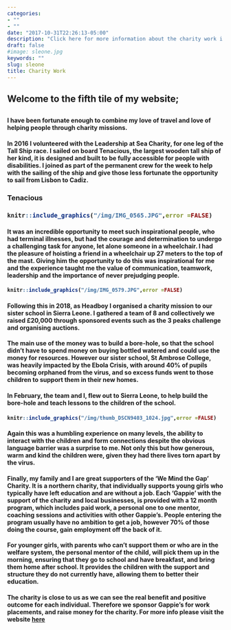 ```yaml
---
categories:
- ""
- ""
date: "2017-10-31T22:26:13-05:00"
description: "Click here for more information about the charity work i have done/do"
draft: false
#image: sleone.jpg
keywords: ""
slug: sleone
title: Charity Work
---
```


<h2> Welcome to the fifth tile of my website; <h2>


<h4>  I have been fortunate enough to combine my love of travel and love of helping people through charity missions. <h4> 

<h4> In 2016 I volunteered with the Leadership at Sea Charity, for one leg of the Tall Ship race. I sailed on board Tenacious, the largest wooden tall ship of her kind, it is designed and built to be fully accessible for people with disabilities. I joined as part of the permanent crew for the week to help with the sailing of the ship and give those less fortunate the opportunity to sail from Lisbon to Cadiz. <h4> 

<h3> Tenacious <h3>  
```r
knitr::include_graphics("/img/IMG_0565.JPG",error =FALSE)
```

<h4> It was an incredible opportunity to meet such inspirational people, who had terminal illnesses, but had the courage and determination to undergo a challenging task for anyone, let alone someone in a wheelchair. I had the pleasure of hoisting a friend in a wheelchair up 27 meters to the top of the mast. Giving him the opportunity to do this was inspirational for me and the experience taught me the value of communication, teamwork, leadership and the importance of never prejudging people. <h4>

```r
knitr::include_graphics("/img/IMG_0579.JPG",error =FALSE)
```

<h4> Following this in 2018, as Headboy I organised a charity mission to our sister school in Sierra Leone. I gathered a team of 8 and collectively we raised £20,000 through sponsored events such as the 3 peaks challenge and organising auctions. <h4>

<h4> The main use of the money was to build a bore-hole, so that the school didn't have to spend money on buying bottled watered and could use the money for resources. However our sister school, St Ambrose College, was heavily impacted by the Ebola Crisis, with around 40% of pupils becoming orphaned from the virus, and so excess funds went to those children to support them in their new homes. <h4> 

<h4> In February, the team and I, flew out to Sierra Leone, to help build the bore-hole and teach lessons to the children of the school. <h4>

```r
knitr::include_graphics("/img/thumb_DSCN9403_1024.jpg",error =FALSE)
```

<h4> Again this was a humbling experience on many levels, the ability to interact with the children and form connections despite the obvious language barrier was a surprise to me. Not only this but how generous, warm and kind the children were, given they had there lives torn apart by the virus. <h4>

<h4> Finally, my family and I are great supporters of the 'We Mind the Gap' Charity. It is a northern charity, that individually supports young girls who typically have left education and are without a job. Each 'Gappie' with the support of the charity and local businesses, is provided with a 12 month program, which includes paid work, a personal one to one mentor, coaching sessions and activities with other Gappie's. People entering the program usually have no ambition to get a job, however 70% of those doing the course, gain employment off the back of it. <h4>

<h4> For younger girls, with parents who can't support them or who are in the welfare system, the personal mentor of the child, will pick them up in the morning, ensuring that they go to school and have breakfast, and bring them home after school. It provides the children with the support and structure they do not currently have, allowing them to better their education. <h4>

<h4> The charity is close to us as we can see the real benefit and positive outcome for each individual. Therefore we sponsor Gappie's for work placements, and raise money for the charity. For more info please visit the website [here](https://wemindthegap.org.uk) <h4>
